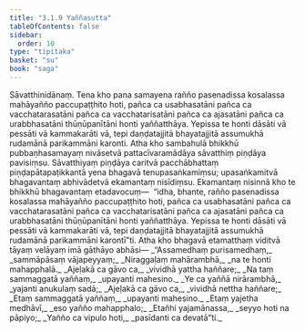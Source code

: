 ```yaml
---
title: "3.1.9 Yaññasutta"
tableOfContents: false
sidebar:
  order: 10
type: "tipitaka"
basket: "su"
book: "saga"
---
```



<DynamicBreadcrumb />

<Division number="120" book="saga">

<Paragraph number="615" book="saga">
Sāvatthinidānaṃ. Tena kho pana samayena rañño pasenadissa kosalassa mahāyañño paccupaṭṭhito hoti, pañca ca usabhasatāni pañca ca vacchatarasatāni pañca ca vacchatarisatāni pañca ca ajasatāni pañca ca urabbhasatāni thūṇūpanītāni honti yaññatthāya. Yepissa te honti dāsāti vā pessāti vā kammakarāti vā, tepi daṇḍatajjitā bhayatajjitā assumukhā rudamānā parikammāni karonti.
</Paragraph>

<Paragraph number="616" book="saga">
Atha kho sambahulā bhikkhū pubbaṇhasamayaṃ nivāsetvā pattacīvaramādāya sāvatthiṃ piṇḍāya pavisiṃsu. Sāvatthiyaṃ piṇḍāya caritvā pacchābhattaṃ piṇḍapātapaṭikkantā yena bhagavā tenupasaṅkamiṃsu; upasaṅkamitvā bhagavantaṃ abhivādetvā ekamantaṃ nisīdiṃsu. Ekamantaṃ nisinnā kho te bhikkhū bhagavantaṃ etadavocuṃ—  “idha, bhante, rañño pasenadissa kosalassa mahāyañño paccupaṭṭhito hoti, pañca ca usabhasatāni pañca ca vacchatarasatāni pañca ca vacchatarisatāni pañca ca ajasatāni pañca ca urabbhasatāni thūṇūpanītāni honti yaññatthāya. Yepissa te honti dāsāti vā pessāti vā kammakarāti vā, tepi daṇḍatajjitā bhayatajjitā assumukhā rudamānā parikammāni karontī”ti.
</Paragraph>

<Paragraph number="617" book="saga">
Atha kho bhagavā etamatthaṃ viditvā tāyaṃ velāyaṃ imā gāthāyo abhāsi—
</Paragraph>

<Paragraph number="618" type="verses" book="saga">
_“Assamedhaṃ purisamedhaṃ,_  
_sammāpāsaṃ vājapeyyaṃ;_  
_Niraggaḷaṃ mahārambhā,_  
_na te honti mahapphalā._  

</Paragraph>

<Paragraph number="619" type="verses" book="saga">
_Ajeḷakā ca gāvo ca,_  
_vividhā yattha haññare;_  
_Na taṃ sammaggatā yaññaṃ,_  
_upayanti mahesino._  

</Paragraph>

<Paragraph number="620" type="verses" book="saga">
_Ye ca yaññā nirārambhā,_  
_yajanti anukulaṃ sadā;_  
_Ajeḷakā ca gāvo ca,_  
_vividhā nettha haññare;_  
_Etaṃ sammaggatā yaññaṃ,_  
_upayanti mahesino._  

</Paragraph>

<Paragraph number="621" type="verses" book="saga">
_Etaṃ yajetha medhāvī,_  
_eso yañño mahapphalo;_  
_Etañhi yajamānassa,_  
_seyyo hoti na pāpiyo;_  
_Yañño ca vipulo hoti,_  
_pasīdanti ca devatā”ti._
</Paragraph>
</Division>